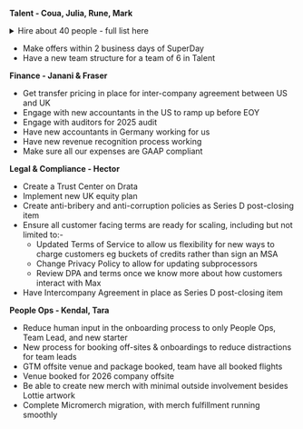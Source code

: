 **Talent - Coua, Julia, Rune, Mark**

<details>
<summary>Hire about 40 people - full list here</summary>

We do not expect to make all these hires in Q3 - the low ones in particular are more of a stretch goal. We expect to make about 35-40 hires in Q3 in total. 

**High**

* ~~Platform Features Product Engineer~~ - Coua
* Infrastructure Engineer (Clickhouse) - Mark
* ~~Growth Engineer - Integrations~~ - Rune
* ~~Feature Flags - SDK~~ - Julia
* Backend Engineer (Pipelines focus, Data Warehouse) #1 - Julia
* Backend Engineer (Pipelines focus, Data Warehouse) #2 - Julia
* Product Engineer (UX, Data Warehouse) - Rune, Mark, Yari
* AI Product Engineer - Tasks - Yari
* ~~Production Designer~~ - Julia 
* Auth Product Engineer (New Products) - Julia, Rune, Mark, Yari
* ~~Talent Partner #1~~ - Coua
* ~~PeopleOps Manager (US)~~ - Coua
* ~~Customer Success Manager  #1~~ - Coua
* ~~Customer Success Manager #2~~ - Coua
* ~~Billing Engineer~~ - Rune 
* ~~Technical Account Exec #1 EMEA~~ - Coua
* ~~Technical Account Manager  #1~~ - Coua
* ~~Support Eng #1~~ - Julia
* ~~Product Marketing Manager #1~~ - Coua
* ~~Post-Production Specialist~~ - Coua

**Medium** 

* ~~Feature Flags Product Engineer~~ - Rune, Mark, Yari
* ~~Replay Product Engineer~~ - Rune, Mark, Yari
* Error tracking Product Engineer - Rune, Mark, Yari
* No Code Experiments Product Engineer (New Products) - Julia, Rune, Mark, Yari
* Product Manager #1 - Julia
* Heatmaps Product Engineer (New Products) - Julia, Rune, Mark, Yari
* Web Analytics Product Engineer - Rune, Mark, Yari 
* ~~Talent Partner #2 (US)~~ - Coua
* ~~Product Marketing Manager #2~~ - Coua
* SalesOps Engineer - Rune 
* ~~Office Manager~~ - Coua
* Support Eng #2 - Julia 
* ~~Customer Success Manager #3~~ - Coua
* Customer Success Manager #4 - Coua
* Technical Account Exec #2 - Coua, Julia
* ~~Technical Account Manager #2~~ - Coua, Julia
* Technical Account Manager #3 - Coua, Julia
* Technical Content Marketer #1 - Yari
* ~~Platform Engineer~~ - Julia

**Low**

* Prompt Management & Evaluation Product Engineer (New Products) - Julia, Rune, Mark, Yari
* Product Manager #2 - Julia 
* Platform Features Product Engineer - Rune, Mark, Yari
* ~~Analytics Platform Product Engineer~~ - Rune, Mark, Yari
* Auth Product Engineer - Rune, Mark, Yari
* ~~Data Warehouse Engineer~~ - Rune, Mark, Yari 
* Revenue Analytics Product Engineer - Rune, Mark, Yari 
* Heatmaps Product Engineer - Rune, Mark, Yari
* API queries Product Engineer - Rune, Mark, Yari
* ~~Talent Partner #3~~ - Coua
* Support Eng #3 - Julia
* Technical Account Exec #3 - Coua, Julia
* Technical Account Manager #4 - Coua, Julia
* Illustrator/Graphic Designer - Coua 
* Technical Content Marketer #2 - Yari

The sections are not stack-ranked. 
</details>


* Make offers within 2 business days of SuperDay 
* Have a new team structure for a team of 6 in Talent

**Finance - Janani & Fraser**
* Get transfer pricing in place for inter-company agreement between US and UK
* Engage with new accountants in the US to ramp up before EOY 
* Engage with auditors for 2025 audit
* Have new accountants in Germany working for us
* Have new revenue recognition process working 
* Make sure all our expenses are GAAP compliant

**Legal & Compliance - Hector**
* Create a Trust Center on Drata
* Implement new UK equity plan
* Create anti-bribery and anti-corruption policies as Series D post-closing item
* Ensure all customer facing terms are ready for scaling, including but not limited to:-
    * Updated Terms of Service to allow us flexibility for new ways to charge customers eg buckets of credits rather than sign an MSA
    * Change Privacy Policy to allow for updating subprocessors 
    * Review DPA and terms once we know more about how customers interact with Max
* Have Intercompany Agreement in place as Series D post-closing item

**People Ops - Kendal, Tara**
* Reduce human input in the onboarding process to only People Ops, Team Lead, and new starter
* New process for booking off-sites & onboardings to reduce distractions for team leads
* GTM offsite venue and package booked, team have all booked flights
* Venue booked for 2026 company offsite
* Be able to create new merch with minimal outside involvement besides Lottie artwork
* Complete Micromerch migration, with merch fulfillment running smoothly

